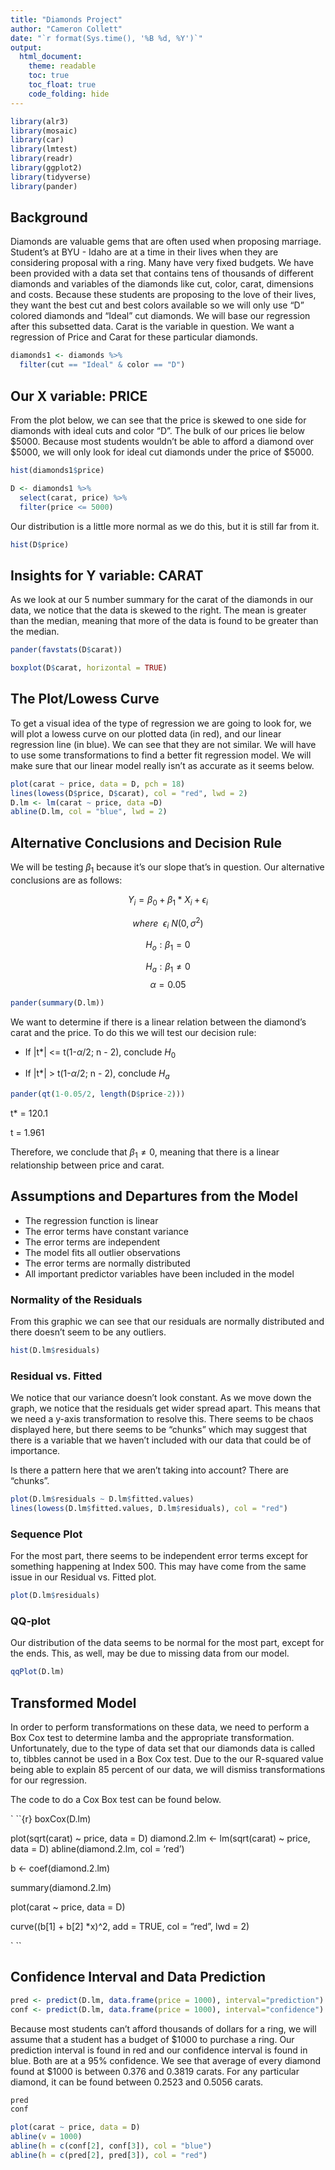 ```yaml
---
title: "Diamonds Project"
author: "Cameron Collett"
date: "`r format(Sys.time(), '%B %d, %Y')`"
output: 
  html_document:
    theme: readable
    toc: true
    toc_float: true
    code_folding: hide
---
```


```r
library(alr3)
library(mosaic)
library(car)
library(lmtest)
library(readr)
library(ggplot2)
library(tidyverse)
library(pander)
```



## Background

Diamonds are valuable gems that are often used when proposing marriage. Student's at BYU - Idaho are at a time in their lives when they are considering proposal with a ring. Many have very fixed budgets. We have been provided with a data set that contains tens of thousands of different diamonds and variables of the diamonds like cut, color, carat, dimensions and costs. Because these students are proposing to the love of their lives, they want the best cut and best colors available so we will only use "D" colored diamonds and "Ideal" cut diamonds. We will base our regression after this subsetted data. Carat is the variable in question. We want a regression of Price and Carat for these particular diamonds. 

```r
diamonds1 <- diamonds %>%
  filter(cut == "Ideal" & color == "D")
```


## Our X variable: PRICE
From the plot below, we can see that the price is skewed to one side for diamonds with ideal cuts and color "D". The bulk of our prices lie below \$5000. Because most students wouldn't be able to afford a diamond over \$5000, we will only look for ideal cut diamonds under the price of \$5000.

```r
hist(diamonds1$price)
```

```r
D <- diamonds1 %>%
  select(carat, price) %>%
  filter(price <= 5000)
```

Our distribution is a little more normal as we do this, but it is still far from it. 

```r
hist(D$price)
```

## Insights for Y variable: CARAT

As we look at our 5 number summary for the carat of the diamonds in our data, we notice that the data is skewed to the right. The mean is greater than the median, meaning that more of the data is found to be greater than the median. 

```r
pander(favstats(D$carat))

boxplot(D$carat, horizontal = TRUE)
```

## The Plot/Lowess Curve

To get a visual idea of the type of regression we are going to look for, we will plot a lowess curve on our plotted data (in red), and our linear regression line (in blue). We can see that they are not similar. We will have to use some transformations to find a better fit regression model. We will make sure that our linear model really isn't as accurate as it seems below. 

```r
plot(carat ~ price, data = D, pch = 18)
lines(lowess(D$price, D$carat), col = "red", lwd = 2)
D.lm <- lm(carat ~ price, data =D)
abline(D.lm, col = "blue", lwd = 2)

```

## Alternative Conclusions and Decision Rule


We will be testing $\beta_1$ because it's our slope that's in question. Our alternative conclusions are as follows: 

$$
Y_i = \beta_0 + \beta_1 * X_i + \epsilon_i 
$$

$$
where \ \ \epsilon_i ~ N(0,\sigma^2)
$$


$$
H_o: \beta_1 = 0
$$

$$
H_a: \beta_1 \neq 0
$$
$$
\alpha = 0.05
$$

```r
pander(summary(D.lm))
```






We want to determine if there is a linear relation between the diamond's carat and the price. To do this we will test our decision rule: 

* If |t*| <= t(1-$\alpha$/2; n - 2), conclude $H_0$

* If |t*| > t(1-$\alpha$/2; n - 2), conclude $H_a$

```r
pander(qt(1-0.05/2, length(D$price-2)))
```

t* = 120.1

t = 1.961

Therefore, we conclude that $\beta_1 \neq 0$, meaning that there is a linear relationship between price and carat. 


## Assumptions and Departures from the Model

* The regression function is linear
* The error terms have constant variance 
* The error terms are independent 
* The model fits all outlier observations
* The error terms are normally distributed
* All important predictor variables have been included in the model 

### Normality of the Residuals

From this graphic we can see that our residuals are normally distributed and there doesn't seem to be any outliers.


```r
hist(D.lm$residuals)
```

### Residual vs. Fitted

We notice that our variance doesn't look constant. As we move down the graph, we notice that the residuals get wider spread apart. This means that we need a y-axis transformation to resolve this. There seems to be chaos displayed here, but there seems to be "chunks" which may suggest that there is a variable that we haven't included with our data that could be of importance. 

Is there a pattern here that we aren't taking into account? There are "chunks". 

```r
plot(D.lm$residuals ~ D.lm$fitted.values)
lines(lowess(D.lm$fitted.values, D.lm$residuals), col = "red")
```

### Sequence Plot

For the most part, there seems to be independent error terms except for something happening at Index 500. This may have come from the same issue in our Residual vs. Fitted plot. 

```r
plot(D.lm$residuals)
```

### QQ-plot

Our distribution of the data seems to be normal for the most part, except for the ends. This, as well, may be due to missing data from our model. 

```r
qqPlot(D.lm)
```



## Transformed Model

In order to perform transformations on these data, we need to perform a Box Cox test to determine lamba and the appropriate transformation. Unfortunately, due to the type of data set that our diamonds data is called to, tibbles cannot be used in a Box Cox test. Due to the our R-squared value being able to explain 85 percent of our data, we will dismiss transformations for our regression.

The code to do a Cox Box test can be found below. 

` ``{r}
boxCox(D.lm)

plot(sqrt(carat) ~ price, data = D)
diamond.2.lm <- lm(sqrt(carat) ~ price, data = D)
abline(diamond.2.lm, col = 'red')

b <- coef(diamond.2.lm)

summary(diamond.2.lm)

plot(carat ~ price, data = D)

curve((b[1] + b[2] *x)^2, add = TRUE, col = "red", lwd = 2)

` ``

## Confidence Interval and Data Prediction

```r
pred <- predict(D.lm, data.frame(price = 1000), interval="prediction")
conf <- predict(D.lm, data.frame(price = 1000), interval="confidence")
```

Because most students can't afford thousands of dollars for a ring, we will assume that a student has a budget of \$1000 to purchase a ring. Our prediction interval is found in red and our confidence interval is found in blue. Both are at a 95% confidence. We see that average of every diamond found at \$1000 is between 0.376 and 0.3819 carats. For any particular diamond, it can be found between 0.2523 and 0.5056 carats. 



```r
pred
conf
```


```r
plot(carat ~ price, data = D)
abline(v = 1000)
abline(h = c(conf[2], conf[3]), col = "blue")
abline(h = c(pred[2], pred[3]), col = "red")
```


